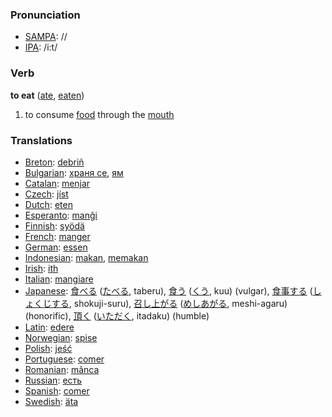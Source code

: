 === Pronunciation ===
*[[w:SAMPA|SAMPA]]: //
*[[w:IPA|IPA]]: /i:t/

=== Verb ===

'''to eat''' ([[ate]], [[eaten]])

# to consume [[food]] through the [[mouth]]

=== Translations ===
*[[Breton]]: [[debriñ]]
*[[Bulgarian]]: [[храня се]], [[ям]]
*[[Catalan]]: [[menjar]]
*[[Czech]]: [[jíst]]
*[[Dutch]]: [[eten]]
*[[Esperanto]]: [[manĝi]]
*[[Finnish]]: [[syödä]]
*[[French]]: [[manger]]
*[[German]]: [[essen]]
*[[Indonesian]]: [[makan]], [[makan|memakan]]
*[[Irish]]: [[ith]]
*[[Italian]]: [[mangiare]]
*[[Japanese]]: [[食べる]] ([[たべる]], taberu), [[食う]] ([[くう]], kuu) (vulgar), [[食事]]する ([[しょくじ]]する, shokuji-suru), [[召し上がる]] ([[めしあがる]], meshi-agaru) (honorific), [[頂く]] ([[いただく]], itadaku) (humble)
*[[Latin]]: [[edere]]
*[[Norwegian]]: [[spise]]
*[[Polish]]: [[jeść]]
*[[Portuguese]]: [[comer]]
*[[Romanian]]: [[mânca]]
*[[Russian]]: [[есть]]
*[[Spanish]]: [[comer]]
*[[Swedish]]: [[äta]]